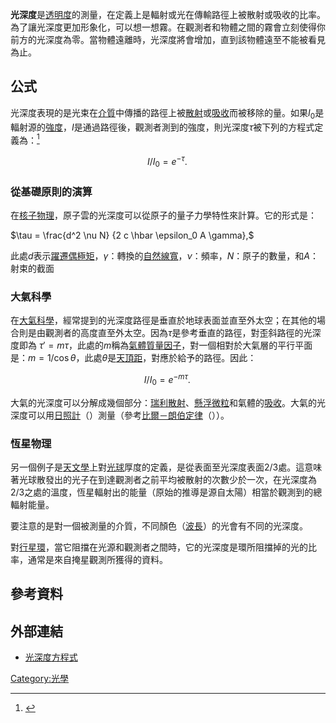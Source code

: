 '''光深度'''是[[透明|透明度]]的測量，在定義上是輻射或光在傳輸路徑上被散射或吸收的比率。為了讓光深度更加形象化，可以想一想霧。在觀測者和物體之間的霧會立刻使得你前方的光深度為零。當物體遠離時，光深度將會增加，直到該物體遠至不能被看見為止。

== 公式 ==
光深度表現的是光束在[[介質|介質]]中傳播的路徑上被[[散射|散射]]或[[吸收|吸收]]而被移除的量。如果<math>I_0</math>是輻射源的[[強度_(物理)|強度]]，<math>I</math>是通過路徑後，觀測者測到的強度，則光深度<math>\tau</math>被下列的方程式定義為：<ref name="kitchin1987">{{cite book 
| author=Kitchin, Christopher Robert
| year=1987
| title=Stars, Nebulae and the Interstellar Medium: Observational Physics and Astrophysics
| publisher=CRC Press
| location=
| id=}}</ref>

:<math>I / I_0 = e^{-\tau}.\,</math>

=== 從基礎原則的演算 ===
在[[核子物理|核子物理]]，原子雲的光深度可以從原子的量子力學特性來計算。它的形式是：

<math>\tau = \frac{d^2 \nu N} {2 c \hbar \epsilon_0 A \gamma}, </math>

此處<math>d</math>表示[[躍遷偶極矩|躍遷偶極矩]]，<math>\gamma</math>：轉換的[[自然線寬|自然線寬]]，<math>\nu</math>：頻率，<math>N</math>：原子的數量，和<math>A</math>：射束的截面

=== 大氣科學 ===
在[[大氣科學|大氣科學]]，經常提到的光深度路徑是垂直於地球表面並直至外太空；在其他的場合則是由觀測者的高度直至外太空。因為<math>\tau</math>是參考垂直的路徑，對歪斜路徑的光深度即為
<math>\tau' = m \tau </math>，此處的<math>m</math>稱為[[氣體質量|氣體質量因子]]，對一個相對於大氣層的平行平面是：<math>m = 1 / \cos \theta </math>，此處<math>\theta</math>是[[天球坐標|天頂距]]，對應於給予的路徑。因此：

:<math>I / I_0 = e^{-m \tau}.\, </math>

大氣的光深度可以分解成幾個部分：[[瑞利散射|瑞利散射]]、[[氣溶膠|懸浮微粒]]和氣體的[[吸收|吸收]]。大氣的光深度可以用[[日照計|日照計]]（{{lang|en|sun photometer}}）測量（參考[[比爾－朗伯定律|比爾－朗伯定律]]（{{lang|en|Beer's law}}））。

=== 恆星物理 ===
另一個例子是[[天文學|天文學]]上對[[光球|光球]]厚度的定義，是從表面至光深度表面2/3處。這意味著光球散發出的光子在到達觀測者之前平均被散射的次數少於一次，在光深度為2/3之處的溫度，恆星輻射出的能量（原始的推導是源自太陽）相當於觀測到的總輻射能量。

要注意的是對一個被測量的介質，不同顏色（[[波長|波長]]）的光會有不同的光深度。

對[[行星環|行星環]]，當它阻擋在光源和觀測者之間時，它的光深度是環所阻擋掉的光的比率，通常是來自掩星觀測所獲得的資料。

== 參考資料 ==
<references/>

== 外部連結 ==

* [http://scienceworld.wolfram.com/physics/OpticalDepth.html 光深度方程式]{{Wayback|url=http://scienceworld.wolfram.com/physics/OpticalDepth.html |date=20190627132234 }}

[[Category:光學|Category:光學]]